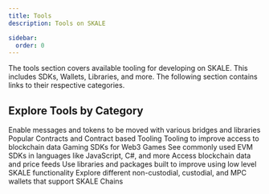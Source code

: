 ```yaml
---
title: Tools
description: Tools on SKALE

sidebar:
  order: 0
---
```



The tools section covers available tooling for developing on SKALE. This includes SDKs, Wallets, Libraries, and more. The following section contains links to their respective categories.

## Explore Tools by Category

<CardGrid>
	<a style="text-decoration: none;"href="/tools/bridges">
		<Card title="Bridges">
			Enable messages and tokens to be moved with various bridges and libraries
		</Card>
	</a>
	<a style="text-decoration: none;"href="/tools/contracts">
		<Card title="Contracts">
			Popular Contracts and Contract based Tooling
		</Card>
	</a>
	<a style="text-decoration: none;"href="/tools/data">
		<Card title="Data & Indexers">
			Tooling to improve access to blockchain data
		</Card>
	</a>
	<a style="text-decoration: none;"href="/tools/gaming">
		<Card title="Gaming SDKs">
			Gaming SDKs for Web3 Games
		</Card>
	</a>
	<a style="text-decoration: none;"href="/tools/libraries">
		<Card title="EVM Libraries">
			See commonly used EVM SDKs in languages like JavaScript, C#, and more
		</Card>
	</a>
	<a style="text-decoration: none;"href="/tools/oracles">
		<Card title="Oracles">
			Access blockchain data and price feeds
		</Card>
	</a>
	<a style="text-decoration: none;"href="/tools/skale">
		<Card title="SKALE Specific">
			Use libraries and packages built to improve using low level SKALE functionality
		</Card>
	</a>
	<a style="text-decoration: none;"href="/tools/wallets">
		<Card title="Wallets">
			Explore different non-custodial, custodial, and MPC wallets that support SKALE Chains
		</Card>
	</a>
</CardGrid>
